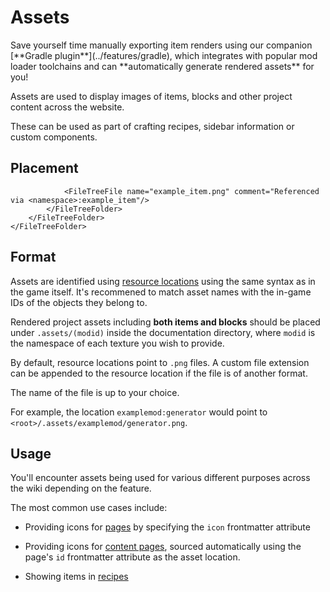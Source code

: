 
# Assets

<Callout>
    Save yourself time manually exporting item renders using our companion [**Gradle plugin**](../features/gradle),
    which integrates with popular mod loader toolchains and can **automatically generate rendered assets** for you!
</Callout>

Assets are used to display images of items, blocks and other project content across the website.

These can be used as part of crafting recipes, sidebar information or custom components.

## Placement

<FileTree>
    <FileTreeFolder name="<root>" defaultOpen>
        <FileTreeFolder name=".assets" defaultOpen>
            <FileTreeFolder name="<namespace>" defaultOpen>
                <FileTreeFolder name="gui" defaultOpen>
                    <FileTreeFile name="electric_furnace.png"/>
                    <FileTreeFile name="progress.gif"/>
                </FileTreeFolder>

                <FileTreeFile name="example_item.png" comment="Referenced via <namespace>:example_item"/>
            </FileTreeFolder>
        </FileTreeFolder>
    </FileTreeFolder>
</FileTree>

## Format

Assets are identified using [resource locations](https://minecraft.wiki/w/Resource_location) using the same syntax as
in the game itself. It's recommened to match asset names with the in-game IDs of the objects they belong to.

Rendered project assets including **both items and blocks** should be placed under `.assets/(modid)` inside the
documentation directory, where `modid` is the namespace of each texture you wish to provide.

By default, resource locations point to `.png` files. A custom file extension can be appended to the resource location
if the file is of another format.

The name of the file is up to your choice.

For example, the location `examplemod:generator` would point to `<root>/.assets/examplemod/generator.png`.

## Usage

You'll encounter assets being used for various different purposes across the wiki depending on the feature.

The most common use cases include:

- Providing icons for [pages](pages#metadata) by specifying the `icon` frontmatter attribute

- Providing icons for [content pages](pages/content_pages), sourced automatically using the page's `id` frontmatter attribute
as the asset location.

- Showing items in [recipes](game_data)